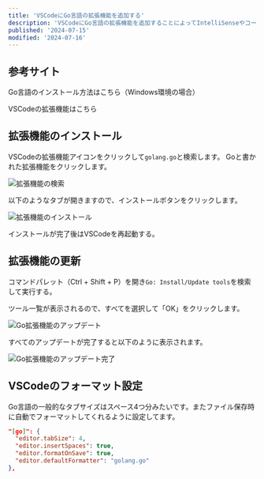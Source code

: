 ```yaml
---
title: 'VSCodeにGo言語の拡張機能を追加する'
description: 'VSCodeにGo言語の拡張機能を追加することによってIntelliSenseやコードナビゲーション、デバッグ機能が使えます。'
published: '2024-07-15'
modified: '2024-07-16'
---
```


## 参考サイト

Go言語のインストール方法はこちら（Windows環境の場合）
<LinkCard url="https://daichi2mori.com/blog/20240714-windows-golang-install" />

VSCodeの拡張機能はこちら
<LinkCard url="https://learn.microsoft.com/ja-jp/azure/developer/go/configure-visual-studio-code" />


## 拡張機能のインストール

VSCodeの拡張機能アイコンをクリックして`golang.go`と検索します。
Goと書かれた拡張機能をクリックします。

![拡張機能の検索](/static/search-golang-extensions.avif)

以下のようなタブが開きますので、インストールボタンをクリックします。

![拡張機能のインストール](/static/golang-extensions-install.avif)

インストールが完了後はVSCodeを再起動する。


## 拡張機能の更新

コマンドパレット（Ctrl + Shift + P）を開き`Go: Install/Update tools`を検索して実行する。

ツール一覧が表示されるので、すべてを選択して「OK」をクリックします。

![Go拡張機能のアップデート](/static/golang-extension-update.avif)

すべてのアップデートが完了すると以下のように表示されます。

![Go拡張機能のアップデート完了](/static/golang-extensions-update-completed.avif)


## VSCodeのフォーマット設定

Go言語の一般的なタブサイズはスペース4つ分みたいです。またファイル保存時に自動でフォーマットしてくれるように設定してます。

```json
"[go]": {
  "editor.tabSize": 4,
  "editor.insertSpaces": true,
  "editor.formatOnSave": true,
  "editor.defaultFormatter": "golang.go"
},
```
